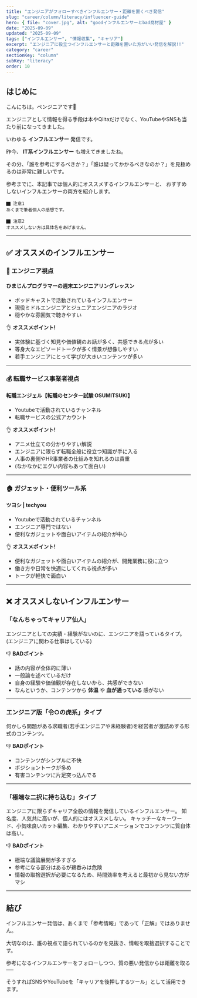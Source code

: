 ```yaml
---
title: "エンジニアがフォローすべきインフルエンサー・距離を置くべき発信"
slug: "career/column/literacy/influencer-guide"
hero: { file: "cover.jpg", alt: "goodインフルエンサーとbad商材屋" }
date: "2025-09-09"
updated: "2025-09-09"
tags: ["インフルエンサー", "情報収集", "キャリア"]
excerpt: "エンジニアに役立つインフルエンサーと距離を置いた方がいい発信を解説!!"
category: "career"
sectionKey: "column"
subKey: "literacy"
order: 10
---
```


## はじめに

こんにちは。ペンジニアです🐧

エンジニアとして情報を得る手段は本やQiitaだけでなく、YouTubeやSNSも当たり前になってきました。

いわゆる **インフルエンサー** 発信です。

昨今、 **IT系インフルエンサー** も増えてきましたね。

その分、「誰を参考にするべきか？」「誰は疑ってかかるべきなのか？」を見極めるのは非常に難しいです。

参考までに、本記事では個人的にオススメするインフルエンサーと、
おすすめしないインフルエンサーの両方を紹介します。

```
⬛︎ 注意1
あくまで筆者個人の感想です。

⬛︎ 注意2
オススメしない方は具体名をあげません。
```
---

## ✅ オススメのインフルエンサー

### 🔧 エンジニア視点
#### ひまじんプログラマーの週末エンジニアリングレッスン
- ポッドキャストで活動されているインフルエンサー
- 現役ミドルエンジニアとジュニアエンジニアのラジオ
- 穏やかな雰囲気で聴きやすい

👌 **オススメポイント!**
- 実体験に基づく知見や価値観のお話が多く、共感できる点が多い
- 等身大なエピソードトークが多く情景が想像しやすい
- 若手エンジニアにとって学びが大きいコンテンツが多い

---

### 💰 転職サービス事業者視点

#### 転職エンジェル【転職のセンター試験 OSUMITSUKI】
- Youtubeで活動されているチャンネル
- 転職サービスの公式アカウント

👌 **オススメポイント!**
- アニメ仕立ての分かりやすい解説
- エンジニアに限らず転職全般に役立つ知識が手に入る
- 人事の裏側やHR事業者の仕組みを知れるのは貴重
- (なかなかにエグい内容もあって面白い)

---

### 🏠 ガジェット・便利ツール系

#### ツヨシ | techyou
- Youtubeで活動されているチャンネル
- エンジニア専門ではない
- 便利なガジェットや面白いアイテムの紹介が中心

👌 **オススメポイント!**
- 便利なガジェットや面白いアイテムの紹介が、開発業務に役に立つ
- 働き方や日常を快適にしてくれる視点が多い
- トークが軽快で面白い

---

## ❌ オススメしないインフルエンサー

### 「なんちゃってキャリア仙人」
エンジニアとしての実績・経験がないのに、エンジニアを語っているタイプ。
(エンジニアに関わる仕事はしている)

👎 **BADポイント**
- 話の内容が全体的に薄い
- 一般論を述べているだけ
- 自身の経験や価値観が存在しないから、共感ができない
- なんというか、コンテンツから **体温** や **血が通っている** 感がない

---

### エンジニア版「令○の虎系」タイプ
何かしら問題がある求職者(若手エンジニアや未経験者)を経営者が激詰めする形式のコンテンツ。

👎 **BADポイント**
- コンテンツがシンプルに不快
- ポジショントークが多め
- 有害コンテンツに片足突っ込んでる

---

### 「極端な二択に持ち込む」タイプ
エンジニアに限らずキャリア全般の情報を発信しているインフルエンサー。
知名度、人気共に高いが、個人的にはオススメしない。
キャッチーなキーワード、小気味良いカット編集、わかりやすいアニメーションでコンテンツに質自体は高い。

👎 **BADポイント**
- 極端な議論展開が多すぎる
- 参考になる部分はあるが鵜呑みは危険
- 情報の取捨選択が必要になるため、時間効率を考えると最初から見ない方がマシ

---

## 結び

インフルエンサー発信は、あくまで「参考情報」であって「正解」ではありません。


大切なのは、誰の視点で語られているのかを見抜き、情報を取捨選択することです。


参考になるインフルエンサーをフォローしつつ、質の悪い発信からは距離を取る──


そうすればSNSやYouTubeを「キャリアを後押しするツール」として活用できます。